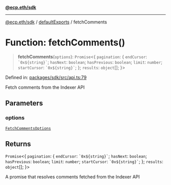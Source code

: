 [**@ecp.eth/sdk**](/sdk-reference/index.mdx)

***

[@ecp.eth/sdk](/sdk-reference/index.mdx) / [defaultExports](/sdk-reference/defaultExports/index.mdx) / fetchComments

# Function: fetchComments()

> **fetchComments**(`options`): `Promise`\<\{ `pagination`: \{ `endCursor`: `` `0x${string}` ``; `hasNext`: `boolean`; `hasPrevious`: `boolean`; `limit`: `number`; `startCursor`: `` `0x${string}` ``; \}; `results`: `object`[]; \}\>

Defined in: [packages/sdk/src/api.ts:79](https://github.com/ecp-eth/comments-monorepo/blob/main/packages/sdk/src/api.ts#L79)

Fetch comments from the Indexer API

## Parameters

### options

[`FetchCommentsOptions`](/sdk-reference/defaultExports/type-aliases/FetchCommentsOptions.mdx)

## Returns

`Promise`\<\{ `pagination`: \{ `endCursor`: `` `0x${string}` ``; `hasNext`: `boolean`; `hasPrevious`: `boolean`; `limit`: `number`; `startCursor`: `` `0x${string}` ``; \}; `results`: `object`[]; \}\>

A promise that resolves comments fetched from the Indexer API
